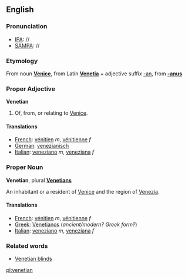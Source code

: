 ==English==

===Pronunciation===
*[[IPA]]: //
*[[SAMPA]]: //

===Etymology===

From noun '''[[Venice]]''', from Latin '''[[Venetia]]''' + adjective suffix [[-an]], from '''[[-anus]]'''

===Proper Adjective===
'''Venetian'''

# Of, from, or relating to [[Venice]].

====Translations====

*[[French]]: [[vénitien]] ''m'', [[vénitienne]] ''f''
*[[German]]: [[venezianisch]]
*[[Italian]]: [[veneziano]] ''m'', [[veneziana]] ''f''

===Proper Noun===
'''Venetian''', plural '''[[Venetians]]'''

An inhabitant or a resident of [[Venice]] and the region of [[Venezia]].

====Translations====

*[[French]]: [[vénitien]] ''m'', [[vénitienne]] ''f''
*[[Greek]]: [[Venetianos]] (''ancient/modern?  Greek form?'')
*[[Italian]]: [[veneziano]] ''m'', [[veneziana]] ''f''

===Related words===
*[[Venetian blinds]]

[[pl:venetian]]
